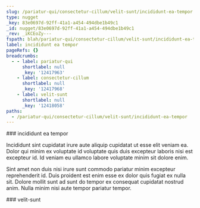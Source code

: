 ```yaml
---
slug: /pariatur-qui/consectetur-cillum/velit-sunt/incididunt-ea-tempor
type: nugget
_key: 83e0697d-92ff-41a1-a454-494dbe1b49c1
_id: nugget/83e0697d-92ff-41a1-a454-494dbe1b49c1
_rev: _iKCEoZy---
fspath: blah/pariatur-qui/consectetur-cillum/velit-sunt/incididunt-ea-tempor.md
label: incididunt ea tempor
pageRefs: {}
breadcrumbs:
  - - label: pariatur-qui
      shortlabel: null
      _key: '12417963'
    - label: consectetur-cillum
      shortlabel: null
      _key: '12417968'
    - label: velit-sunt
      shortlabel: null
      _key: '12418058'
paths:
  - /pariatur-qui/consectetur-cillum/velit-sunt/incididunt-ea-tempor
---
```


<NuggetArea>
<Nugget slug="/pariatur-qui/consectetur-cillum/velit-sunt/incididunt-ea-tempor" type="nugget" _key="83e0697d-92ff-41a1-a454-494dbe1b49c1" _id="nugget/83e0697d-92ff-41a1-a454-494dbe1b49c1" _rev="_iKCEoZy---" fspath="blah/pariatur-qui/consectetur-cillum/velit-sunt/incididunt-ea-tempor.md" label="incididunt ea tempor" paths="/pariatur-qui/consectetur-cillum/velit-sunt/incididunt-ea-tempor">
<NuggetBody>
### incididunt ea tempor

Incididunt sint cupidatat irure aute aliquip cupidatat ut esse elit veniam ea. Dolor qui minim ex voluptate id voluptate quis duis excepteur laboris nisi est excepteur id. Id veniam eu ullamco labore voluptate minim sit dolore enim.

Sint amet non duis nisi irure sunt commodo pariatur minim excepteur reprehenderit id. Duis proident est enim esse ex dolor quis fugiat ex nulla sit. Dolore mollit sunt ad sunt do tempor ex consequat cupidatat nostrud anim. Nulla minim nisi aute tempor pariatur tempor.

</NuggetBody>
<Breadcrumbs>
<Crumbs>
<Crumb _key="12417963" label="pariatur-qui" /><Crumb _key="12417968" label="consectetur-cillum" /><Crumb _key="12418058" label="velit-sunt" />
</Crumbs>
</Breadcrumbs>
</Nugget>

<NuggetsInbound>
</NuggetsInbound>
<NuggetsOutbound>
</NuggetsOutbound>
</NuggetArea>
<PassagesInbound>
<Passage direction="inbound" type="passage" _key="12418058" _id="passage/12418058" _rev="_iKCEoZu---" label="velit-sunt" passage="velit-sunt" fspath="blah/pariatur-qui/consectetur-cillum/velit-sunt" paths="/pariatur-qui/consectetur-cillum/velit-sunt" slug="/pariatur-qui/consectetur-cillum/velit-sunt">
<NuggetBody>
### velit-sunt

</NuggetBody>
<Breadcrumbs>
<Crumbs>
<Crumb _key="12417963" label="pariatur-qui" /><Crumb _key="12417968" label="consectetur-cillum" />
</Crumbs>
</Breadcrumbs>
</Passage>

</PassagesInbound>
<PassagesOutbound>
</PassagesOutbound>